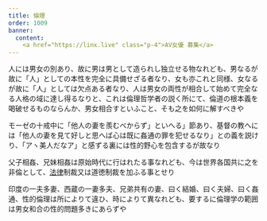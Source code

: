 ```yaml
---
title: 倫理
order: 1009
banner:
  content: 
    <a href="https://linx.live" class="p-4">AV女優 募集</a>
---
```



人には男女の別あり、故に男は男として造られし独立せる物なれども、男なるが故に「人」としての本性を完全に具備せざる者なり、女も亦これと同様、女なるが故に「人」としては欠点ある者なり、人は男女の両性が相合して始めて完全なる人格の域に達し得るなりと、これは倫理哲学者の説く所にて、倫道の根本義を喝破せるものならんか、男女相合すといふこと、そも之を如何に解すべきや


モーゼの十戒中に「他人の妻を羨むべからず」といへる」節あり、基督の教へには「他人の妻を見て好しと思へば心は既に姦通の罪を犯せるなり」との義を説けり、「アヽ美人だなア」と感ずる裏には性的野心を包含するが故なり

父子相姦、兄妹相姦は原始時代に行はれたる事なれども、今は世界各国共に之を非倫として、[法律](/main/02-law/)制裁又は道徳制裁を加ふる事とせり


印度の一夫多妻、西蔵の一妻多夫、兄弟共有の妻、曰く結婚、曰く夫婦、曰く姦通、性的倫理は所によりて違ひ、時によりて異なれども、要するに倫理学の範囲は男女和合の性的問題多きにあらずや
